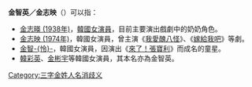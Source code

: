 '''金智英／金志映'''（{{lang|ko|'''김지영'''}}）可以指：
*[[金志暎_(1938年)|金志暎 (1938年)]]，[[韓國|韓國]][[女演員|女演員]]，目前主要演出戲劇中的奶奶角色。
*[[金志映_(1974年)|金志映 (1974年)]]，韓國女演員，曾主演《[[我愛醜八怪|我愛醜八怪]]》、《[[嫁給我吧|嫁給我吧]]》等劇。
*[[金智怜|金智-{怜}-]]，韓國女演員，因演出《[[來了！張寶利|來了！張寶利]]》而成名的童星。
*[[韓彩英|韓彩英]]、[[金彬宇|金彬宇]]等韓國女演員，其本名亦為金智英。

{{disambig}}

[[Category:三字金姓人名消歧义|Category:三字金姓人名消歧义]]